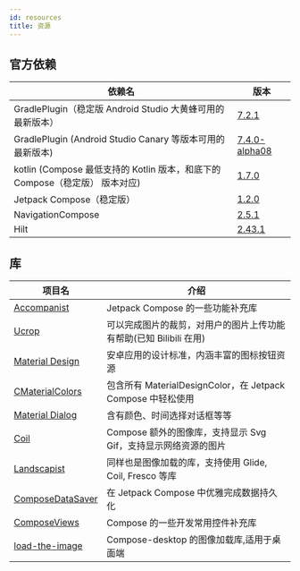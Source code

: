 ```yaml
---
id: resources
title: 资源
---
```


## 官方依赖

|依赖名|版本|
|------|-----|
|GradlePlugin（稳定版 Android Studio 大黄蜂可用的最新版本）|[7.2.1](https://mvnrepository.com/artifact/com.android.tools.build/gradle?repo=google)|
|GradlePlugin (Android Studio Canary 等版本可用的最新版本)|[7.4.0-alpha08](https://mvnrepository.com/artifact/com.android.tools.build/gradle?repo=google)|
|kotlin (Compose 最低支持的 Kotlin 版本，和底下的 Compose（稳定版） 版本对应) |[1.7.0](https://developer.android.google.cn/jetpack/androidx/releases/compose-kotlin)|
|Jetpack Compose（稳定版）|[1.2.0](https://developer.android.com/jetpack/androidx/releases/compose)|
|NavigationCompose|[2.5.1](https://developer.android.com/jetpack/androidx/releases/navigation)|
|Hilt|[2.43.1](https://mvnrepository.com/artifact/com.google.dagger/hilt-android)|

## 库

| 项目名 | 介绍 |
| -------|------|
|[Accompanist](https://github.com/google/accompanist) | Jetpack Compose 的一些功能补充库
|[Ucrop](https://github.com/Yalantis/uCrop) | 可以完成图片的裁剪，对用户的图片上传功能有帮助(已知 Bilibili 在用)
|[Material Design](https://material.io/design) | 安卓应用的设计标准，内涵丰富的图标按钮资源
|[CMaterialColors](https://github.com/FunnySaltyFish/CMaterialColors) | 包含所有 MaterialDesignColor，在 Jetpack Compose 中轻松使用
|[Material Dialog](https://github.com/afollestad/material-dialogs) | 含有颜色、时间选择对话框等等
|[Coil](https://coil-kt.github.io/coil/compose/) | Compose 额外的图像库，支持显示 Svg Gif，支持显示网络资源的图片
|[Landscapist](https://github.com/skydoves/Landscapist) | 同样也是图像加载的库，支持使用 Glide, Coil, Fresco 等库
|[ComposeDataSaver](https://github.com/FunnySaltyFish/ComposeDataSaver) | 在 Jetpack Compose 中优雅完成数据持久化 
|[ComposeViews](https://github.com/ltttttttttttt/ComposeViews) | Compose 的一些开发常用控件补充库
|[load-the-image](https://github.com/ltttttttttttt/load-the-image) | Compose-desktop 的图像加载库,适用于桌面端
